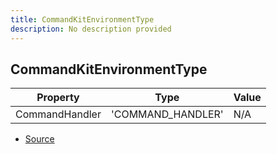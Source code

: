 ```yaml
---
title: CommandKitEnvironmentType
description: No description provided
---
```


## CommandKitEnvironmentType

| Property | Type | Value |
| ----------- | ----------- | ----------- |
| CommandHandler | 'COMMAND_HANDLER' | N/A |


- [Source](https://github.com/underctrl-io/commandkit/blob/98b939d6fdf8beaae597b4dc0351a139da52ee8d/packages/commandkit/src/context/environment.ts#L185)